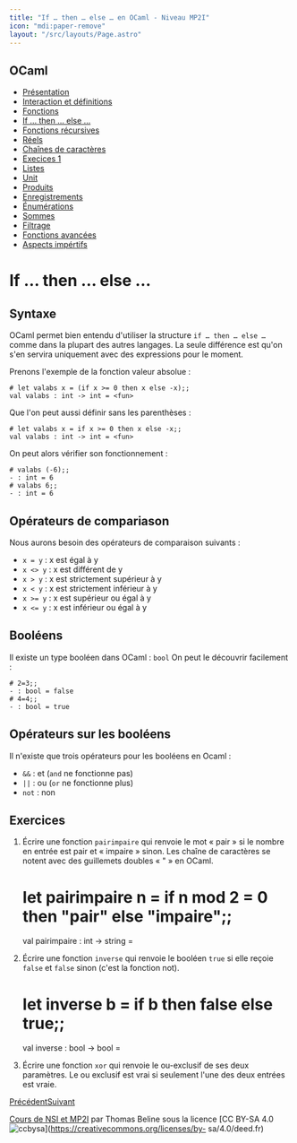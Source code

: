 ```yaml
---
title: "If … then … else … en OCaml - Niveau MP2I"
icon: "mdi:paper-remove"
layout: "/src/layouts/Page.astro"
---
```

 
## OCaml

  - [Présentation](.)
  - [Interaction et définitions](interaction-definition)
  - [Fonctions](fonctions)
  - [If … then … else …](if-then-else)
  - [Fonctions récursives](fonctions-recursives)
  - [Réels](reels)
  - [Chaînes de caractères](string)
  - [Execices 1](exercices-1)
  - [Listes](listes)
  - [Unit](unit)
  - [Produits](produits)
  - [Enregistrements](enregistrements)
  - [Énumérations](enumerations)
  - [Sommes](sommes)
  - [Filtrage](filtrage)
  - [Fonctions avancées](fonctions-avancees)
  - [Aspects impértifs](aspects-imperatifs)

# If … then … else …

## Syntaxe

OCaml permet bien entendu d'utiliser la structure `if … then … else …` comme
dans la plupart des autres langages. La seule différence est qu'on s'en
servira uniquement avec des expressions pour le moment.

Prenons l'exemple de la fonction valeur absolue :

    
    
    # let valabs x = (if x >= 0 then x else -x);;
    val valabs : int -> int = <fun>

Que l'on peut aussi définir sans les parenthèses :

    
    
    # let valabs x = if x >= 0 then x else -x;;
    val valabs : int -> int = <fun>

On peut alors vérifier son fonctionnement :

    
    
    # valabs (-6);;
    - : int = 6
    # valabs 6;;
    - : int = 6

## Opérateurs de compariason

Nous aurons besoin des opérateurs de comparaison suivants :

  - `x = y` : x est égal à y
  - `x <> y` : x est différent de y
  - `x > y` : x est strictement supérieur à y
  - `x < y` : x est strictement inférieur à y
  - `x >= y` : x est supérieur ou égal à y
  - `x <= y` : x est inférieur ou égal à y

## Booléens

Il existe un type booléen dans OCaml : `bool` On peut le découvrir facilement
:

    
    
    # 2=3;;
    - : bool = false
    # 4=4;;
    - : bool = true

## Opérateurs sur les booléens

Il n'existe que trois opérateurs pour les booléens en Ocaml :

  - `&&` : et (`and` ne fonctionne pas)
  - `||` : ou (`or` ne fonctionne plus)
  - `not` : non

## Exercices

1. Écrire une fonction `pairimpaire` qui renvoie le mot « pair » si le
nombre en entrée est pair et « impaire » sinon. Les chaîne de caractères se
notent avec des guillemets doubles « " » en OCaml.

    
    
    # let pairimpaire n = if n mod 2 = 0 then "pair" else "impaire";;
    val pairimpaire : int -> string = <fun>

2. Écrire une fonction `inverse` qui renvoie le booléen `true` si elle
reçoie `false` et `false` sinon (c'est la fonction not).

    
    
    # let inverse b = if b then false else true;;
    val inverse : bool -> bool = <fun>

3. Écrire une fonction `xor` qui renvoie le ou-exclusif de ses deux
paramètres. Le ou exclusif est vrai si seulement l'une des deux entrées est
vraie.

[Précédent](fonctions)[Suivant](fonctions-recursives)

[Cours de NSI et MP2I](https://kxs.fr/cours/) par Thomas Beline sous la
licence [CC BY-SA 4.0
![ccbysa](//cours/ccbysa.svg)](https://creativecommons.org/licenses/by-
sa/4.0/deed.fr)

